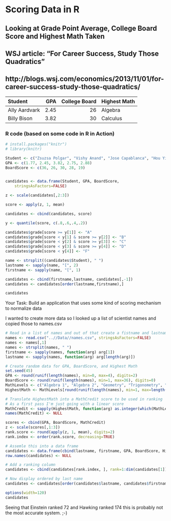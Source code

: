 Scoring Data in R
===========================

## Looking at Grade Point Average, College Board Score and Highest Math Taken
## WSJ article:  "For Career Success, Study Those Quadratics"
## http://blogs.wsj.com/economics/2013/11/01/for-career-success-study-those-quadratics/

Student       | GPA    | College Board | Highest Math
:------------ | -----: | ------------: | :-----------
Ally Aardvark | 2.45   | 26            | Algebra
Billy Bison   | 3.82   | 30            | Calculus

### R code  (based on some code in R in Action)


```r
# install.packages("knitr")
# library(knitr)

Student <- c("Zsuzsa Polgar", "Vishy Anand", "Jose Capablanca", "Hou Yifan", "Magnus Carlsen")
GPA <- c(1.77, 2.45, 3.82, 2.75, 2.88)
BoardScore <- c(36, 26, 30, 28, 19)


candidates <- data.frame(Student, GPA, BoardScore,
    stringsAsFactors=FALSE)

z <- scale(candidates[,2:3])

score <- apply(z, 1, mean) 

candidates <- cbind(candidates, score)

y <- quantile(score, c(.8,.6,.4,.2))                                   

candidates$grade[score >= y[1]] <- "A"                                     
candidates$grade[score < y[1] & score >= y[2]] <- "B"
candidates$grade[score < y[2] & score >= y[3]] <- "C"
candidates$grade[score < y[3] & score >= y[4]] <- "D"
candidates$grade[score < y[4]] <- "F"

name <- strsplit((candidates$Student), " ")                                
lastname <- sapply(name, "[", 2)
firstname <- sapply(name, "[", 1)

candidates <- cbind(firstname,lastname, candidates[,-1])
candidates <- candidates[order(lastname,firstname),]

candidates

```

Your Task:  Build an application that uses some kind of scoring mechanism to normalize data


I wanted to create more data so I looked up a list of scientist names and copied those to names.csv

```r
# Read in a list of names and out of that create a fistname and lastname variable
names <- read.csv("..//Data//names.csv", stringsAsFactors=FALSE)
names <- names[,1]
names <- strsplit(names, " ")
firstname <- sapply(names, function(arg) arg[1])
lastname <- sapply(names, function(arg) arg[length(arg)])

# Create random data for GPA, BoardScore, and Highest Math
set.seed(45)
GPA <- round(runif(length(names), min=0, max=4), digits=2)
BoardScore <- round(runif(length(names), min=1, max=36), digits=0)
MathLevels <- c("Algebra 1", "Algebra 2", "Geometry", "Trigonometry", "Calculus")
HighestMath <- MathLevels[round(runif(length(names), min=1, max=length(MathLevels)), digits=0)]

# Translate HighestMath into a MathCredit score to be used in ranking
# As a first pass I'm just going with a linear score
MathCredit <- sapply(HighestMath, function(arg) as.integer(which(MathLevels == arg)))
names(MathCredit) <- NULL

scores <- cbind(GPA, BoardScore, MathCredit)
z <- scale(scores[,1:3])
rank.score <- round(apply(z, 1, mean), digits=2)
rank.index <- order(rank.score, decreasing=TRUE)

# Assemle this into a data frame
candidates <- data.frame(cbind(lastname, firstname, GPA, BoardScore, HighestMath, MathCredit, rank.score))
row.names(candidates) <- NULL

# Add a ranking column
candidates <- cbind(candidates[rank.index, ], rank=1:dim(candidates[1]))

# Now display ordered by last name
candidates <- candidates[order(candidates$lastname, candidates$firstname),]

options(width=120)
candidates

```

Seeing that Einstein ranked 72 and Hawking ranked 174 this is probably not the most accurate system. ;-)

